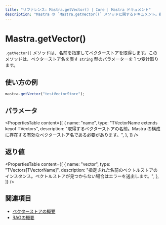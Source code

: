 ```yaml
---
title: "リファレンス: Mastra.getVector() | Core | Mastra ドキュメント"
description: "Mastra の `Mastra.getVector()` メソッドに関するドキュメント。指定した名前のベクターストアを取得します。"
---
```


# Mastra.getVector()

`.getVector()` メソッドは、名前を指定してベクターストアを取得します。このメソッドは、ベクターストア名を表す `string` 型のパラメーターを 1 つ受け取ります。

## 使い方の例

```typescript copy
mastra.getVector("testVectorStore");
```

## パラメータ

<PropertiesTable
  content={[
    {
      name: "name",
      type: "TVectorName extends keyof TVectors",
      description: "取得するベクターストアの名前。Mastra の構成に存在する有効なベクターストア名である必要があります。",
    },
  ]}
/>

## 返り値

<PropertiesTable
  content={[
    {
      name: "vector",
      type: "TVectors[TVectorName]",
      description: "指定された名前のベクトルストアのインスタンス。ベクトルストアが見つからない場合はエラーを送出します。",
    },
  ]}
/>

## 関連項目

- [ベクターストアの概要](../../docs/rag/vector-databases.mdx)
- [RAGの概要](../../docs/rag/overview.mdx)